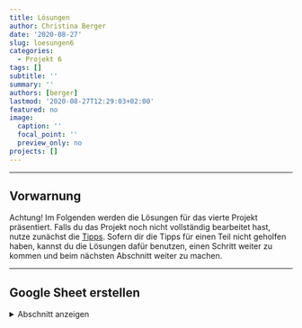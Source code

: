 ```yaml
---
title: Lösungen
author: Christina Berger
date: '2020-08-27'
slug: loesungen6
categories:
  - Projekt 6
tags: []
subtitle: ''
summary: ''
authors: [berger]
lastmod: '2020-08-27T12:29:03+02:00'
featured: no
image:
  caption: ''
  focal_point: ''
  preview_only: no
projects: []
---
```



*** 

## Vorwarnung

Achtung! Im Folgenden werden die Lösungen für das vierte Projekt präsentiert. Falls du das Projekt noch nicht vollständig bearbeitet hast, nutze zunächst die [Tipps](/post/tipps4). Sofern dir die Tipps für einen Teil nicht geholfen haben, kannst du die Lösungen dafür benutzen, einen Schritt weiter zu kommen und beim nächsten Abschnitt weiter zu machen.

*** 


## Google Sheet erstellen
<details><summary>Abschnitt anzeigen</summary>
<p>

Der erste Schritt für unsere Umfrage ist das Google Spreed Sheet. Dies kannst du einfach über deinen Google Account erstellen. Wenn du keinen hast, kannst du auch jedes andere Tabellenprogramm nutzen wie Excel oder Gnumeric (o.ä.). Mein Google Sheet findest du [hier](https://docs.google.com/spreadsheets/d/1SF7d_v1hSCjP4DOQH1fE3dpH9VeFCs38daVE-cchoqM/edit#gid=0). 

Zunächst solltest du alle Spalten richtig benennen und zuodnen können. Dafür brauchst du auf jeden Fall `type`, `name` und `label` . `showif` benötigtst du, weil du Bedingungen für den Fragebogen bzw. für die einzelnen Items einfügen willst. Außerdem ist es sinnvoll bei `choice1` und `choice2` Ankerbeispiele für die beiden Pole hinzuschreiben, um invertierte Antworten zu verhindern. `optional` brauchst du nicht, wenn eine Antwort zu jedem Item verpflichtend sein soll. Da dies der default ist musst du dafür nichts angeben. Mit `*` macht du deutlich, dass jemand das Item nicht beantworten muss. Die Spalte `explenantion` ist für deine Ordnung und dein eigenes Verständnis zuständig.

Im zweiten Schritt solltest du die Items in die `label` Spalte einfügen und ihnen einen Variablennamen geben. Außerdem brauchst du eine Antwortskala, wobei für die meisten psychologischen Tests die Likert Skala verwendet wird. Diese kannst du mit `rating_button` verwenden. Zusätzlich musst du die minimale, maximle Punktzahl und die Schrittgröße angeben. Ich habe die Antwortmöglichkeiten 1, 2, 3, 4, 5 verwendet und benutzte daher den Code `rating_button 1,5,1`.

Zusätzlich zu dem normalen Fragebogen habe ich von Typ `note` zu Beginn eine Willkommensnachricht hinterlassen und im Anschluss nach dem Alter gefragt. Die Altersabfrage habe ich über den Typ `number` gemacht, wobei auch hier das minimale, maximale Alter und die Schrittzahl (1) angeben werden muss. Für den Fragebogen habe ich im Anschluss die Bedingung aufgestellt, dass die Personen über 12 Jahre alt sein muss. (in der Spalte `showif` steht daher age > 12). 

Mit dem type `submit` kann man eine zweite Seite einfügen, wass sinnvoll ist, wenn man Bedingungen abfragen will oder auch wenn man persönlisiertes Feedback geben möchte, wie es bei uns der Fall ist. 
<p>


## Personalisiertes Feedback
<details><summary>Abschnitt anzeigen</summary>
<p>

Für unser interenes Feedback müssen wir zunächst Mittelwerte über alle Items zu den jeweiligen Persönlichkeitseigenschaften machen. Dabei müssen wir die jeweiligen Namen der der Items aufrufen. 

```r
N1 <- 3
N2 <- 5
N3 <- 4
N4 <- 2
N5 <- 4
N6 <- 5
N7 <- 2
N8 <- 3
E1 <- 1
E2 <- 3
E3 <- 5
E4 <- 3
E5 <- 3
E6 <- 2
E7 <- 1
E8 <- 5
G1 <- 2
G2 <- 5
G3 <- 4
G4 <- 4
G5 <- 3
G6<- 2
G7 <- 3
G8 <- 1
V1 <- 3
V2 <- 2
V3 <- 2
V4 <- 3
V5 <- 5
V6 <- 2
V7 <- 2
V8 <- 1
O1 <- 1
O2 <- 3
O3 <- 3
O4 <- 2
O5 <- 1
O6 <- 2
O7 <- 5
O8 <- 3

```

```r
N <- mean(c(N1,N2, N3, N4, N5, N6, N7, N8))
E <- mean(c(E1,E2, E3, E4, E5, E6, E7, E8))
O <- mean(c(O1,O2, O3, O4, O5, O6, O7, O8))
V <- mean(c(V1, V2, V3, V4, V5, V6, V7, V8))
G <- mean(c(G1,G2, G3, G4, G5, G6, G7, G8))
```

Als nächstes müssen wir eine Matrix aus diesen Mittelwerten bilden, dabei nutzten wir zum einen den Befehl `as.matrix`, um die Mittelwerte zu einer Matrix zu konvertieren und im Anschluss `t()`, um die Matrix zu transoponieren. Wenn du nicht mehr weißt, was eine transponierte Matrix ist und wofür man sie braucht kannst du dir auch [hier](https://www.youtube.com/watch?v=MbtvhxTYRgs) nochmal ein Video anschauen. Für unsere Grafik müssen die Spalten jedoch noch Namen bekommen, indem wir mit `colnames` die richtigen Eigenschaften den Spalten zuweisen.

```r
Big <- t(as.matrix(c(E,G, N,  O, V)))
colnames(Big) <- c('Extraversion','Gewissenhaft', 'Neurotizismus', 'Offenheit', 'Verträglich')
```

Für die Grafik benötigen wir das Packet `fmsb`. Das steht für *Functions for Medical Statistical Book* und ist ehemals für die Darstellung von medizinischen Daten in Japan entwicklet worden.

```r
#install.packages('fmsb')
library(fmsb)
```

Die letzten wichtigen Schritte sind, unsere Daten in einen Dataframe zu konvertieren und jeder Variable den maximalen und minimalen Wert anzugeben. Da bedeutet, dass wir für unser Diagramm sagen müssen, dass der Abstand vom inneren Punkt bis zum äußeren Rand 5 beträgt. Damit sieht unsere Tabelle jetzt so aus, dass jede Variable die richtige Überschrift hat, mit dem durchschnittlichen Wert (hier nur beispielhafte Werte), dem maximalen und minimalen Wert, sprich 1 und 5.

```r
Big <- as.data.frame(Big)
Big <- rbind(rep(5,5) , rep(1,5) , Big)
Big
```

Der Befehl, um unser SpiderPlot zu erstellen ist dieser: 
```r
radarchart(Big)
```

Wenn dieser Code in R funktioniert solltest du ihn in eine neue Zeile von deiner Tabelle einfügen. Damit ist deine Tabelle komplett. Wenn du den Link von deinem Google Sheet kopierst kannst du ihn über die Website einlesen.
<p>


## Survey und Run erstellen
<details><summary>Abschnitt anzeigen</summary>
<p>

Auf der Website von formr kannst du nun eine neue `Survey` erstellen und diese auch testen. Im Anschluss musst du einen neuen `Run` erstellen und die Umfrage hinzufügen. Außerdem benötigst du einen Stop-Befehl, um die Studie zum laufen zu bringen. Um deine Studie verschicken zu können, musst du oben rechts bei `publicness` die Studie auf öffentlich stellen. Direkt rechts neben dem Namen deiner Studie sieht du einen Link den du einfach kopieren kannst und an deine Teilnehmer versendest.

<p>

